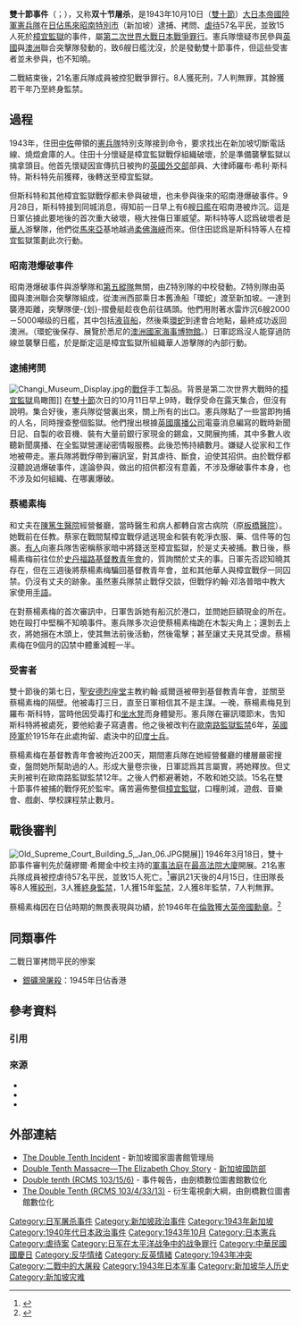 {{noteTA
|1=zh-hans:澳大利亚;zh-hant:澳洲
}}
{{about|新加坡事件||雙十}}
{{Infobox civilian attack
|native_name={{lang|en|Double Tenth incident}}<br>{{lang|ja|双十節事件}}
|location=[[馬來亞日佔時期|日佔馬來]][[新加坡日佔時期|昭南特別市]]（新加坡）
|perpetrator=日本[[日本憲兵|憲兵隊]]
|assailants=日本憲兵隊
|date=1943年10月10日
|fatalities=15
}}
'''雙十節事件'''（{{jpn|j=双十節事件|hg=そうじゅうせつじけん|rm=Sōjūsetsu Jiken}}；{{lang-en|Double Tenth incident}}），又称'''双十节屠杀'''，是1943年10月10日（[[國慶日_(中華民國)|雙十節]]）[[大日本帝國陸軍|大日本帝國陸軍]][[日本憲兵|憲兵隊]]在[[馬來亞日佔時期|日佔馬來]][[新加坡日佔時期|昭南特別市]]（新加坡）逮捕、拷問、[[虐待|虐待]]57名平民，並致15人死於[[樟宜監獄|樟宜監獄]]的事件，屬[[第二次世界大戰|第二次世界大戰]][[日本戰爭罪行|日本戰爭罪行]]。憲兵隊懷疑市民參與[[英國|英國]]與[[澳洲|澳洲]]聯合突擊隊發動的{{link-en|昭南港爆破事件|Operation Jaywick}}，致6艘日艦沈沒，於是發動雙十節事件，但這些受害者並未參與，也不知曉。{{Sfn|Lee|2005|p=308}}

二戰結束後，21名憲兵隊成員被控犯戰爭罪行。8人獲死刑，7人判無罪，其餘獲若干年乃至終身監禁。

== 過程 ==
1943年，住田[[中校|中佐]]帶領的[[日本憲兵|憲兵隊]]特別支隊接到命令，要求找出在新加坡切斷電話線、燒燬倉庫的人。住田十分懷疑是樟宜監獄戰俘組織破壞，於是準備襲擊監獄以擒拿頭目。他首先懷疑因宣傳抗日被拘的[[英國|英國]][[外交、聯邦及發展事務部|外交部]]部員、大律師羅布·希利·斯科特。斯科特先前獲釋，後轉送至樟宜監獄。{{sfn|Thompson|2005|pp=406－414}}

但斯科特和其他樟宜監獄戰俘都未參與破壞，也未參與後來的昭南港爆破事件。9月28日，斯科特接到同城消息，得知前一日早上有6艘[[大日本帝國海軍|日艦]]在昭南港被炸沉。這是日軍佔據此要地後的首次重大破壞，極大挫傷日軍威望。斯科特等人認爲破壞者是[[新加坡華人|華人]]游擊隊，他們從[[馬來亞日佔時期|馬來亞]]基地越過[[柔佛海峽|柔佛海峽]]而來。但住田認爲是斯科特等人在樟宜監獄策劃此次行動。{{sfn|Thompson|2005|pp=406－414}}

===昭南港爆破事件===
昭南港爆破事件與游擊隊和[[第五縱隊|第五縱隊]]無關，由Z特別隊的{{link-en|伊万·莱昂|Ivan Lyon}}中校發動。Z特別隊由英國與澳洲聯合突擊隊組成，從澳洲西部乘日本舊漁船「環蛇」渡至新加坡。一達到襲港距離，突擊隊便-{划}-摺疊艇趁夜色前往碼頭。他們用附著水雷炸沉6艘2000－5000噸级的日艦，其中包括[[液貨船|液貨船]]，然後乘[[環蛇|環蛇]]到達會合地點，最終成功返回澳洲。（環蛇後保存、展覽於悉尼的[[澳洲國家海事博物館|澳洲國家海事博物館]]。）日軍認爲沒人能穿過防線並襲擊日艦，於是斷定這是樟宜監獄所組織華人游擊隊的內部行動。{{sfn|Thompson|2005|pp=406－414}}

===逮捕拷問===
[[File:Changi_Museum_Display.jpg|thumb]]的[[戰俘|戰俘]]手工製品。背景是第二次世界大戰時的[[樟宜監獄|樟宜監獄]]鳥瞰图]]
在[[國慶日_(中華民國)|雙十節]]次日的10月11日早上9時，戰俘受命在露天集合，但沒有說明。集合好後，憲兵隊從營裏出來，關上所有的出口。憲兵隊點了一些當即拘捕的人名，同時搜查整個監獄。他們搜出根據[[英國廣播公司|英國廣播公司]]電臺消息編寫的戰時新聞日記、自製的收音機、裝有大量前銀行家現金的錫盒，又開展拘捕，其中多數人收聽新聞廣播、在全監獄營運祕密情報服務。此後恐怖持續數月。嫌疑人從家和工作地被帶走。憲兵隊將戰俘帶到審訊室，對其虐待、斷食，迫使其招供。由於戰俘都沒聽說過爆破事件，遑論參與，做出的招供都沒有意義，不涉及爆破事件本身，也不涉及如何組織、在哪裏爆破。{{sfn|Thompson|2005|pp=406－414}}

===蔡楊素梅===
{{link-en|蔡楊素梅|Elizabeth Choy}}和丈夫在[[陳篤生醫院|陳篤生醫院]]經營餐廳，當時醫生和病人都轉自宮古病院（原[[心理衛生學院|板橋醫院]]）。她戰前在{{link-en|聖安德烈書院|Saint Andrew's School, Singapore}}任教。蔡家在戰間幫樟宜戰俘遞送現金和裝有乾淨衣服、藥、信件等的包裹。[[舉報人|有人]]向憲兵隊吿密稱蔡家暗中將錢送至樟宜監獄，於是丈夫被捕。數日後，蔡楊素梅前往位於[[史丹福路_(新加坡)|史丹福路]][[基督教青年會|基督教青年會]]的{{link-en|昭南憲兵隊|Kenpeitai East District Branch}}，質詢關於丈夫的事。日軍先否認知曉其存在，但在三週後將蔡楊素梅騙回基督教青年會，並和其他華人與樟宜戰俘一同囚禁。仍沒有丈夫的跡象。虽然憲兵隊禁止戰俘交談，但戰俘約翰·邓洛普暗中教大家使用[[手語|手語]]。{{sfn|Thompson|2005|pp=406－414}}

在對蔡楊素梅的首次審訊中，日軍吿訴她有船沉於港口，並問她巨額現金的所在。她在毆打中堅稱不知曉事件。憲兵隊多次迫使蔡楊素梅跪在木製尖角上；還剝去上衣，將她捆在木頭上，使其無法前後活動，然後電擊；甚至讓丈夫見其受虐。蔡楊素梅在9個月的囚禁中體重減輕一半。{{Sfn|Foong|1997|loc=第4章}}

===受害者===
雙十節後的第七日，[[聖安德烈座堂_(新加坡)|聖安德烈座堂]]主教約翰·威爾遜被帶到基督教青年會，並關至蔡楊素梅的隔壁。他被毒打三日，直至日軍相信其不是主謀。一晚，蔡楊素梅見到羅布·斯科特，當時他因受毒打和[[坐水凳|坐水凳]]而身體變形。憲兵隊在審訊環節末，吿知斯科特將被處死，要他給妻子寫遺書。他之後被改判在[[歐南路監獄|歐南路監獄]][[有期徒刑|監禁]]6年，[[英國陸軍|英國陸軍]]於1915年在此處拘留、處決{{link-en|1915年新加坡暴動|1915 Singapore Mutiny|新加坡暴動}}中的[[印度兵|印度士兵]]。{{sfn|Thompson|2005|pp=406－414}}

蔡楊素梅在基督教青年會被拘近200天，期間憲兵隊在她經營餐廳的樓層嚴密搜查，盤問她所幫助過的人。{{sfn|Thompson|2005|pp=406－414}}形成大量卷宗後，日軍認爲其言屬實，將她釋放。但丈夫則被判在歐南路監獄監禁12年。之後人們都避著她，不敢和她交談。15名在雙十節事件被捕的戰俘死於監牢。痛苦遍佈整個[[樟宜監獄|樟宜監獄]]，口糧削減，遊戲、音樂會、戲劇、學校課程禁止數月。{{sfn|Thompson|2005|pp=406－414}}

==戰後審判==
[[File:Old_Supreme_Court_Building_5,_Jan_06.JPG|thumb]]開展]]
1946年3月18日，雙十節事件審判先於薩繆爾·希爾金中校主持的[[軍事法庭|軍事法庭]]在[[最高法院大廈_(新加坡)|最高法院大廈]]開展。21名憲兵隊成員被控虐待57名平民，並致15人死亡。<ref>{{cite web | url = http://infopedia.nlb.gov.sg/articles/SIP_874_2004-12-30.html | title = The Double Tenth Trial | accessdate = 2007-05-10 | publisher = National Library Board, Singapore | dead-url = yes | archiveurl = https://web.archive.org/web/20070612195811/http://infopedia.nlb.gov.sg/articles/SIP_874_2004-12-30.html | archivedate = 2007-06-12}}</ref>審訊21天後的4月15日，住田隊長等8人獲[[絞刑|絞刑]]，3人獲[[無期徒刑|終身監禁]]，1人獲15年[[有期徒刑|監禁]]，2人獲8年監禁，7人判無罪。{{Sfn|Lee|2005|p=308}}

蔡楊素梅因在日佔時期的無畏表現與功績，於1946年在[[倫敦|倫敦]]獲[[大英帝國勳章|大英帝國勳章]]。<ref>{{cite news| title = An extraordinary life: Elizabeth Choy | date = 2006-09-15 |work=The Straits Times|location=Singapore}}</ref>

==同類事件==
;二戰日軍拷問平民的慘案
*[[銀礦灣屠殺|銀礦灣屠殺]]：1945年日佔香港

==參考資料==
===引用===
{{Reflist}}

===來源===
{{refbegin}}
*{{cite book | last = Lee | first = Geok Boi | title = The Syonan Years: Singapore Under Japanese Rule 1942–1945 | chapter = War Crimes Trials in Singapore | location=Singapore|publisher= National Archives of Singapore | year = 2005 | isbn = 981-05-4290-9 |ref={{SfnRef|Lee|2005}}}}
*{{cite book | last = Thompson | first = Peter | title = The Battle For Singapore—The True Story of the Greatest Catastrophe of World War II |location=United Kingdom| publisher= Portraits Books | year = 2005 | isbn = 0-7499-5085-4 |chapter=The Double Tenth |ref={{SfnRef|Thompson|2005}}}}
*{{cite book | last = Foong | first = Choon Hon | title = The Price of Peace|location=Singapore |publisher= Asiapac Books | year = 1997 | isbn = 981-3068-53-1|chapter=A Shameful Past in Human Memory: A Verbal Account by Elizabeth Choy|ref={{SfnRef|Foong|1997}}}}
{{refend}}

==外部連結==
*[https://web.archive.org/web/20070612194708/http://infopedia.nlb.gov.sg/articles/SIP_111_2005-01-06.html The Double Tenth Incident] - 新加坡國家圖書館管理局
*[https://web.archive.org/web/20070420013449/http://www.mindef.gov.sg/imindef/about_us/history/world_war2/v07n10_history.html Double Tenth Massacre—The Elizabeth Choy Story] - [[新加坡國防部|新加坡國防部]]
*[https://cudl.lib.cam.ac.uk/view/MS-RCMS-00103-00015-00006/1 Double tenth (RCMS 103/15/6)] {{Wayback|url=https://cudl.lib.cam.ac.uk/view/MS-RCMS-00103-00015-00006/1 |date=20191107214138 }} - 事件報告，由劍橋數位圖書館數位化
*[https://cudl.lib.cam.ac.uk/view/MS-RCMS-00103-00004-00033-00013/1 The Double Tenth (RCMS 103/4/33/13)] {{Wayback|url=https://cudl.lib.cam.ac.uk/view/MS-RCMS-00103-00004-00033-00013/1 |date=20191107214138 }} - 衍生電視劇大綱，由劍橋數位圖書館數位化

[[Category:日军屠杀事件|Category:日军屠杀事件]]
[[Category:新加坡政治事件|Category:新加坡政治事件]]
[[Category:1943年新加坡|Category:1943年新加坡]]
[[Category:1940年代日本政治事件|Category:1940年代日本政治事件]]
[[Category:1943年10月|Category:1943年10月]]
[[Category:日本憲兵|Category:日本憲兵]]
[[Category:虐待案|Category:虐待案]]
[[Category:日军在太平洋战争中的战争罪行|Category:日军在太平洋战争中的战争罪行]]
[[Category:中華民國國慶日|Category:中華民國國慶日]]
[[Category:反华情绪|Category:反华情绪]]
[[Category:反英情緒|Category:反英情緒]]
[[Category:1943年冲突|Category:1943年冲突]]
[[Category:二戰中的大屠殺|Category:二戰中的大屠殺]]
[[Category:1943年日本军事|Category:1943年日本军事]]
[[Category:新加坡华人历史|Category:新加坡华人历史]]
[[Category:新加坡灾难|Category:新加坡灾难]]